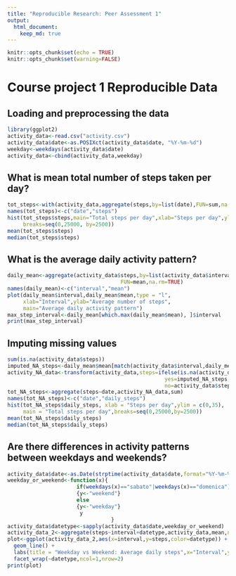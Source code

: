 ```yaml
---
title: "Reproducible Research: Peer Assessment 1"
output: 
  html_document:
    keep_md: true
---
```

```r
knitr::opts_chunk$set(echo = TRUE)
knitr::opts_chunk$set(warning=FALSE)
```
# Course project 1 Reproducible Data

## Loading and preprocessing the data
```r
library(ggplot2)
activity_data<-read.csv("activity.csv")
activity_data$date<-as.POSIXct(activity_data$date, "%Y-%m-%d")
weekday<-weekdays(activity_data$date)
activity_data<-cbind(activity_data,weekday)
```

## What is mean total number of steps taken per day?
```r
tot_steps<-with(activity_data,aggregate(steps,by=list(date),FUN=sum,na.rm = TRUE))
names(tot_steps)<-c("date","steps")
hist(tot_steps$steps,main="Total steps per day",xlab="Steps per day",ylim=c(0,22),
     breaks=seq(0,25000, by=2500))
mean(tot_steps$steps)
median(tot_steps$steps)
```

## What is the average daily activity pattern?
```r
daily_mean<-aggregate(activity_data$steps,by=list(activity_data$interval),
                                    FUN=mean,na.rm=TRUE)
names(daily_mean)<-c("interval","mean")
plot(daily_mean$interval,daily_mean$mean,type = "l",
     xlab="Interval",ylab="Average number of steps",
     main="Average daily activity pattern")
max_step_interval<-daily_mean[which.max(daily_mean$mean), ]$interval
print(max_step_interval)
```
## Imputing missing values
```r
sum(is.na(activity_data$steps))
imputed_NA_steps<-daily_mean$mean[match(activity_data$interval,daily_mean$interval)]
activity_NA_data<-transform(activity_data,steps=ifelse(is.na(activity_data$steps),
                                                  yes=imputed_NA_steps,
                                                  no=activity_data$steps))
tot_NA_steps<-aggregate(steps~date,activity_NA_data,sum)
names(tot_NA_steps)<-c("date","daily_steps")
hist(tot_NA_steps$daily_steps, xlab = "Steps per day",ylim = c(0,35),
     main = "Total steps per day",breaks=seq(0,25000,by=2500))
mean(tot_NA_steps$daily_steps)
median(tot_NA_steps$daily_steps)
```

## Are there differences in activity patterns between weekdays and weekends?
```r
activity_data$date<-as.Date(strptime(activity_data$date,format="%Y-%m-%d"))
weekday_or_weekend<-function(x){
                      if(weekdays(x)=="sabato"|weekdays(x)=="domenica") 
                      {y<-"weekend"}
                      else 
                      {y<-"weekday"}
                       y
                                 }
activity_data$datetype<-sapply(activity_data$date,weekday_or_weekend)
activity_data_2<-aggregate(steps~interval+datetype,activity_data,mean,na.rm=TRUE)
plot<-ggplot(activity_data_2,aes(x=interval,y=steps,color=datetype)) +
  geom_line() +
  labs(title = "Weekday vs Weekend: Average daily steps",x="Interval",y ="Average n° steps")+
  facet_wrap(~datetype,ncol=1,nrow=2)
print(plot)
```

